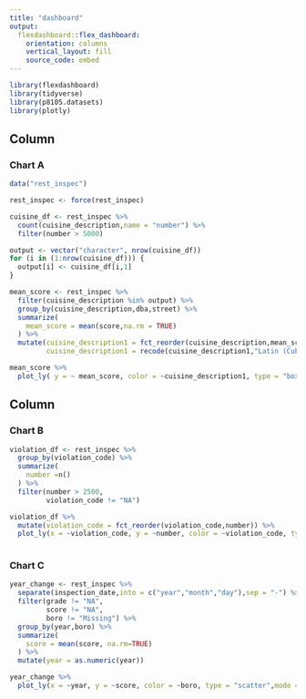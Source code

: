 ```yaml
---
title: "dashboard"
output: 
  flexdashboard::flex_dashboard:
    orientation: columns
    vertical_layout: fill
    source_code: embed
---
```


```r
library(flexdashboard)
library(tidyverse)
library(p8105.datasets)
library(plotly)
```



Column {data-width=650}
-----------------------------------------------------------------------

### Chart A

```r
data("rest_inspec")

rest_inspec <- force(rest_inspec) 

cuisine_df <- rest_inspec %>% 
  count(cuisine_description,name = "number") %>% 
  filter(number > 5000)

output <- vector("character", nrow(cuisine_df))
for (i in (1:nrow(cuisine_df))) {               
  output[i] <- cuisine_df[i,1]   
}

mean_score <- rest_inspec %>% 
  filter(cuisine_description %in% output) %>% 
  group_by(cuisine_description,dba,street) %>% 
  summarize(
    mean_score = mean(score,na.rm = TRUE)
  ) %>% 
  mutate(cuisine_description1 = fct_reorder(cuisine_description,mean_score),
         cuisine_description1 = recode(cuisine_description1,"Latin (Cuban, Dominican, Puerto Rican, South & Central American)" = "Latin"))

mean_score %>% 
  plot_ly( y = ~ mean_score, color = ~cuisine_description1, type = "box", colors = "viridis")
```

Column {data-width=350}
-----------------------------------------------------------------------

### Chart B

```r
violation_df <- rest_inspec %>% 
  group_by(violation_code) %>% 
  summarize(
    number =n()
  ) %>% 
  filter(number > 2500,
         violation_code != "NA")

violation_df %>% 
  mutate(violation_code = fct_reorder(violation_code,number)) %>%
  plot_ly(x = ~violation_code, y = ~number, color = ~violation_code, type = "bar", colors = "viridis") 
  

```

### Chart C

```r
year_change <- rest_inspec %>% 
  separate(inspection_date,into = c("year","month","day"),sep = "-") %>% 
  filter(grade != "NA",
         score != "NA",
         boro != "Missing") %>% 
  group_by(year,boro) %>% 
  summarize(
    score = mean(score, na.rm=TRUE)
  ) %>% 
  mutate(year = as.numeric(year))

year_change %>% 
  plot_ly(x = ~year, y = ~score, color = ~boro, type = "scatter",mode = "line",text = ~boro, colors = "viridis")
           
```



